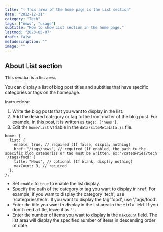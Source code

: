 ```yaml
---
title: "💡 This area of the home page is the List section"
date: "2022-12-31"
category: "Tech"
tags: ["news", "usage"]
subtitle: "How to show List section in the home page."
lastmod: "2023-05-07"
draft: false
metadescription: ""
image: ""
---
```


## About List section

This section is a list area.

You can display a list of blog post titles and subtitles that have specific categories or tags on the homepage.

Instructions:

1. Write the blog posts that you want to display in the list.
2. Add the desired category or tag to the front matter of the blog post.
   For example, in this post, it is written as `tags: ['news']`.
3. Edit the `home/list` variable in the `data/siteMetadata.js` file.

```javascript:JavaScript showLineNumbers
home: {
  list: {
    enable: true, // required (If false, display nothing)
    href: "/tags/news", // required (If enabled, the path to the specific blog categories or tag must be written. ex:'/categories/tech' '/tags/food' )
    title: "News", // optional (If blank, display nothing)
    maxCount: 3, // required
  },
},
```

- Set `enable` to `true` to enable the list display.
- Specify the path of the category or tag you want to display in `href`.
  For example, if you want to display the category 'tech', use '/categories/tech'. If you want to display the tag 'food', use '/tags/food'.
- Enter the title you want to display in the list area in the `title` field. If you don't need a title, leave it as `''`.
- Enter the number of items you want to display in the `maxCount` field.
  The list area will display the specified number of items in descending order of date.
